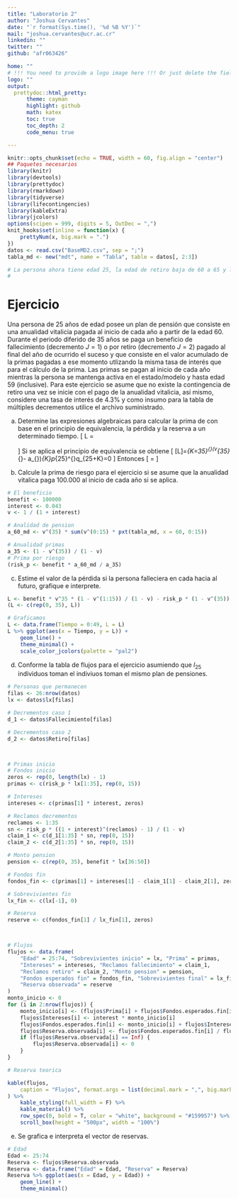 ```yaml
---
title: "Laboratorio 2"
author: "Joshua Cervantes"
date: "`r format(Sys.time(), '%d %B %Y')`"
mail: "joshua.cervantes@ucr.ac.cr"
linkedin: ""
twitter: ""
github: "afr063426"

home: ""
# !!! You need to provide a logo image here !!! Or just delete the field for no logo
logo: ""
output:
  prettydoc::html_pretty:
      theme: cayman
      highlight: github
      math: katex
      toc: true
      toc_depth: 2
      code_menu: true

---
```



```r
knitr::opts_chunk$set(echo = TRUE, width = 60, fig.align = "center")
## Paquetes necesarios
library(knitr)
library(devtools)
library(prettydoc)
library(rmarkdown)
library(tidyverse)
library(lifecontingencies)
library(kableExtra)
library(jcolors)
options(scipen = 999, digits = 5, OutDec = ",")
knit_hooks$set(inline = function(x) {
    prettyNum(x, big.mark = ".")
})
datos <- read.csv("BaseMD2.csv", sep = ";")
tabla_md <- new("mdt", name = "Tabla", table = datos[, 2:3])
```

```r
# La persona ahora tiene edad 25, la edad de retiro baja de 60 a 65 y la tasa de interes es 4.3%
#
```
# Ejercicio

Una persona de 25 años de edad posee un plan de pensión que consiste en una anualidad vitalicia
pagada al inicio de cada año a partir de la edad 60. Durante el periodo diferido de 35 años
se paga un beneficio de fallecimiento (decremento $J=1$) o por retiro (decremento $J=2$) pagado
al final del año de ocurrido el suceso y que consiste en el valor acumulado de la primas pagadas 
a ese momento utlizando la misma tasa de interés que para el cálculo de la prima. Las primas 
se pagan al inicio de cada año mientras la persona se mantenga activa en el estado/modelo y 
hasta edad 59 (inclusive). Para este ejercicio se asume que no existe la contingencia de retiro
una vez se inicie con el pago de la anualidad vitalicia, así mismo, considere una tasa de 
interés de 4.3% y como insumo para la tabla de múltiples decrementos utilice el archivo 
suministrado.

a. Determine las expresiones algebraicas para calcular la prima de con base en el principio
de equivalencia, la pérdida y la reserva a un determinado tiempo.
\[
   L = 
   \begin{cases}
        \pi v^{K+1}\ddot{s}_{\overline{K+1|}}-\pi \ddot{a}_{\overline{K+1|}} \qquad K<35, J=1,2\\
        v^{35}\ddot{a}_{\overline{(K+1)-35|}}-\pi \ddot{a}_{\overline{35}}\qquad K\geq 35, J=1
    \end{cases}
\]
Si se aplica el principio de equivalencia se obtiene
\[
\mathbb{E}[L]=\sum_{K=35}^{\infty}\left(v^{35}\ddot{a}_{\overline{(K+1)-35|}}-\pi
a_{\overline{35|}}\right)_{K}p_{25}^{\tau}q_{25+K}=0
\]
Entonces
\[
\pi =\frac{v^{n}\ddot{a}_{60}}{\ddot{a}_{\overline{35|}}}
\]

b. Calcule la prima de riesgo para el ejercicio si se asume que la anualidad vitalica paga 
100.000 al inicio de cada año si se aplica. 
```r
# El beneficio
benefit <- 100000
interest <- 0.043
v <- 1 / (1 + interest)

# Analidad de pension
a_60_md <- v^(35) * sum(v^(0:15) * pxt(tabla_md, x = 60, 0:15))

# Anualidad primas
a_35 <- (1 - v^(35)) / (1 - v)
# Prima por riesgo
(risk_p <- benefit * a_60_md / a_35)
```
c. Estime el valor de la pérdida si la persona falleciera en cada hacia al futuro, grafique
e interprete. 
```r
L <- benefit * v^35 * (1 - v^(1:15)) / (1 - v) - risk_p * (1 - v^(35)) / (1 - v)
(L <- c(rep(0, 35), L))
```

```r
# Graficamos
L <- data.frame(Tiempo = 0:49, L = L)
L %>% ggplot(aes(x = Tiempo, y = L)) +
    geom_line() +
    theme_minimal() +
    scale_color_jcolors(palette = "pal2")
```

d. Conforme la tabla de flujos para el ejercicio asumiendo que $l_{25}$ individuos toman
el indiviuos toman el mismo plan de pensiones.
```r
# Personas que permanecen
filas <- 26:nrow(datos)
lx <- datos$lx[filas]

# Decrementos caso 1
d_1 <- datos$Fallecimiento[filas]

# Decrementos caso 2
d_2 <- datos$Retiro[filas]



# Primas inicio
# Fondos inicio
zeros <- rep(0, length(lx) - 1)
primas <- c(risk_p * lx[1:35], rep(0, 15))

# Intereses
intereses <- c(primas[1] * interest, zeros)

# Reclamos decrementos
reclamos <- 1:35
sn <- risk_p * ((1 + interest)^(reclamos) - 1) / (1 - v)
claim_1 <- c(d_1[1:35] * sn, rep(0, 15))
claim_2 <- c(d_2[1:35] * sn, rep(0, 15))

# Monto pension
pension <- c(rep(0, 35), benefit * lx[36:50])

# Fondos fin
fondos_fin <- c(primas[1] + intereses[1] - claim_1[1] - claim_2[1], zeros)

# Sobrevivientes fin
lx_fin <- c(lx[-1], 0)

# Reserva
reserve <- c(fondos_fin[1] / lx_fin[1], zeros)



# Flujos
flujos <- data.frame(
    "Edad" = 25:74, "Sobrevivientes inicio" = lx, "Prima" = primas,
    "Intereses" = intereses, "Reclamos fallecimiento" = claim_1,
    "Reclamos retiro" = claim_2, "Monto pension" = pension,
    "Fondos esperados fin" = fondos_fin, "Sobrevivientes final" = lx_fin,
    "Reserva observada" = reserve
)
monto_inicio <- 0
for (i in 2:nrow(flujos)) {
    monto_inicio[i] <- (flujos$Prima[i] + flujos$Fondos.esperados.fin[i - 1] - flujos$Monto.pension[i])
    flujos$Intereses[i] <- interest * monto_inicio[i]
    flujos$Fondos.esperados.fin[i] <- monto_inicio[i] + flujos$Intereses[i] - flujos$Reclamos.retiro[i] - flujos$Reclamos.fallecimiento[i]
    flujos$Reserva.observada[i] <- flujos$Fondos.esperados.fin[i] / flujos$Sobrevivientes.final[i]
    if (flujos$Reserva.observada[i] == Inf) {
        flujos$Reserva.observada[i] <- 0
    }
}

# Reserva teorica

kable(flujos,
    caption = "Flujos", format.args = list(decimal.mark = ",", big.mark = ".")
) %>%
    kable_styling(full_width = F) %>%
    kable_material() %>%
    row_spec(0, bold = T, color = "white", background = "#159957") %>%
    scroll_box(height = "500px", width = "100%")
```
e. Se grafica e interpreta el vector de reservas. 

```r
# Edad
Edad <- 25:74
Reserva <- flujos$Reserva.observada
Reserva <- data.frame("Edad" = Edad, "Reserva" = Reserva)
Reserva %>% ggplot(aes(x = Edad, y = Edad)) +
    geom_line() +
    theme_minimal()
```